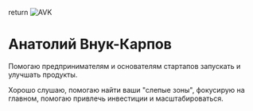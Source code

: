 return <img src={AVK} alt="AVK" />

# Анатолий Внук-Карпов

Помогаю предпринимателям и основателям стартапов запускать и улучшать продукты. 

Хорошо слушаю, помогаю найти ваши "слепые зоны", фокусирую на главном, помогаю привлечь инвестиции и масштабироваться.
